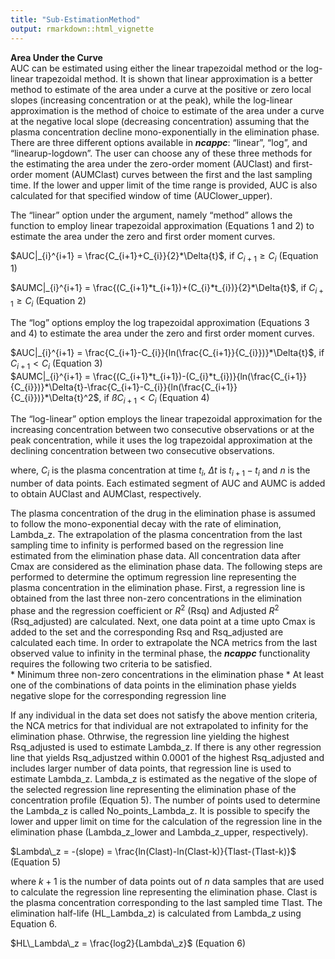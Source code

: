 ```yaml
---
title: "Sub-EstimationMethod"
output: rmarkdown::html_vignette
---
```


**Area Under the Curve**  
AUC can be estimated using either the linear trapezoidal method or the log-linear trapezoidal method. It is shown that linear approximation is a better method to estimate of the area under a curve at the positive or zero local slopes (increasing concentration or at the peak), while the log-linear approximation is the method of choice to estimate of the area under a curve at the negative local slope (decreasing concentration) assuming that the plasma concentration decline mono-exponentially in the elimination phase. There are three different options available in ***ncappc***: “linear”, “log”, and “linearup-logdown”. The user can choose any of these three methods for the estimating the area under the zero-order moment (AUClast) and first-order moment (AUMClast) curves between the first and the last sampling time. If the lower and upper limit of the time range is provided, AUC is also calculated for that specified window of time (AUClower_upper).

The "linear" option under the argument, namely "method" allows the function to employ linear trapezoidal approximation (Equations 1 and 2) to estimate the area under the zero and first order moment curves.  

$AUC|_{i}^{i+1} = \frac{C_{i+1}+C_{i}}{2}*\Delta{t}$, if $C_{i+1} \geq C_{i}$ (Equation 1)  

$AUMC|_{i}^{i+1} = \frac{(C_{i+1}*t_{i+1})+(C_{i}*t_{i})}{2}*\Delta{t}$, if $C_{i+1} \geq C_{i}$ (Equation 2)  

The “log” options employ the log trapezoidal approximation (Equations 3 and 4) to estimate the area under the zero and first order moment curves.  

$AUC|_{i}^{i+1} = \frac{C_{i+1}-C_{i}}{ln(\frac{C_{i+1}}{C_{i}})}*\Delta{t}$, if $C_{i+1} < C_{i}$ (Equation 3)  
$AUMC|_{i}^{i+1} = \frac{(C_{i+1}*t_{i+1})-(C_{i}*t_{i})}{ln(\frac{C_{i+1}}{C_{i}})}*\Delta{t}-\frac{C_{i+1}-C_{i}}{ln(\frac{C_{i+1}}{C_{i}})}*\Delta{t}^2$, if $ßC_{i+1} < C_{i}$ (Equation 4)  

The “log-linear” option employs the linear trapezoidal approximation for the increasing concentration between two consecutive observations or at the peak concentration, while it uses the log trapezoidal approximation at the declining concentration between two consecutive observations.

\paragraph{}
where, ${C_i}$ is the plasma concentration at time ${t_i}$, ${\Delta{t}}$ is ${t_{i+1}-t_{i}}$ and ${n}$ is the number of data points. Each estimated segment of AUC and AUMC is added to obtain AUClast and AUMClast, respectively.

\subsection{Extrapolation in the elimination phase} \label{subsection}
The plasma concentration of the drug in the elimination phase is assumed to follow the mono-exponential decay with the rate of elimination, Lambda_z. The extrapolation of the plasma concentration from the last sampling time to infinity is performed based on the regression line estimated from the elimination phase data. All concentration data after Cmax are considered as the elimination phase data. The following steps are performed to determine the optimum regression line representing the plasma concentration in the elimination phase. First, a regression line is obtained from the last three non-zero concentrations in the elimination phase and the regression coefficient or ${R^2}$ (Rsq) and Adjusted ${R^2}$ (Rsq_adjusted) are calculated. Next, one data point at a time upto Cmax is added to the set and the corresponding Rsq and Rsq_adjusted are calculated each time. In order to extrapolate the NCA metrics from the last observed value to infinity in the terminal phase, the ***ncappc*** functionality requires the following two criteria to be satisfied.  
  * Minimum three non-zero concentrations in the elimination phase
  * At least one of the combinations of data points in the elimination phase yields negative slope for the corresponding regression line  

If any individual in the data set does not satisfy the above mention criteria, the NCA metrics for that individual are not extrapolated to infinity for the elimination phase. Othrwise, the regression line yielding the highest Rsq_adjusted is used to estimate Lambda_z. If there is any other regression line that yields Rsq_adjustzed within 0.0001 of the highest Rsq_adjusted and includes larger number of data points, that regression line is used to estimate Lambda_z. Lambda_z is estimated as the negative of the slope of the selected regression line representing the elimination phase of the concentration profile (Equation 5). The number of points used to determine the Lambda_z is called No_points_Lambda_z. It is possible to specify the lower and upper limit on time for the calculation of the regression line in the elimination phase (Lambda_z_lower and Lambda_z_upper, respectively).

$Lambda\_z = -(slope) = \frac{ln(Clast)-ln(Clast-k)}{Tlast-(Tlast-k)}$ (Equation 5)  

where ${k+1}$ is the number of data points out of ${n}$ data samples that are used to calculate the regression line representing the elimination phase. Clast is the plasma concentration corresponding to the last sampled time Tlast. The elimination half-life (HL_Lambda_z) is calculated from Lambda_z using Equation 6.

$HL\_Lambda\_z = \frac{log2}{Lambda\_z}$ (Equation 6)  

